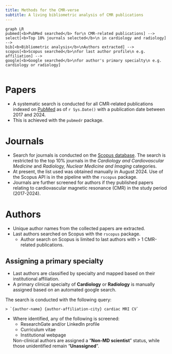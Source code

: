 ```yaml
---
title: Methods for the CMR-verse
subtitle: A living bibliometric analysis of CMR publications
---
```


```mermaid
graph LR
pubmed[<b>PubMed searched</b> for\n CMR-related publications] -->
select[<b>Top 10% journals selected</b>\n in cardiology and radiology] -->
bib[<b>Bibliometric analysis</b>\nAuthors extracted] --> 
scopus[<b>Scopus searched</b>\nfor last author profile\n e.g. affiliation] --> 
google[<b>Google searched</b>\nfor author's primary specialty\n e.g. cardiology or radiology]
```

```r
```

# Papers
- A systematic search is conducted for all CMR-related publications indexed on [PubMed](https://pubmed.ncbi.nlm.nih.gov) as of `r Sys.Date()` with a publication date between 2017 and 2024.
- This is achieved with the `pubmedr` package.

# Journals
- Search for journals is conducted on the [Scopus database](https://www.scopus.com/). The search is restricted to the top 10% journals in the *Cardiology and Cardiovascular Medicine* and *Radiology, Nuclear Medicine and Imaging* categories. 
- At present, the list used was obtained manually in August 2024. Use of the Scopus API is in the pipeline with the `rscopus` package.
- Journals are further screened for authors if they published papers relating to cardiovascular magnetic resonance (CMR) in the study period (2017-2024).

# Authors
- Unique author names from the collected papers are extracted.
- Last authors searched on Scopus with the `rscopus` package.
  - Author search on Scopus is limited to last authors with > 1 CMR-related publications.

## Assigning a primary specialty
- Last authors are classified by specialty and mapped based on their institutional affiliation.
- A primary clinical specialty of **Cardiology** or **Radiology** is manually assigned based on an automated google search.

The search is conducted with the following query:

    > `{author-name} {author-affiliation-city} cardiac MRI CV`
- Where identified, any of the following is screened: 
  - ResearchGate and/or LinkedIn profile
  - Curriculum vitae 
  - Institutional webpage

  Non-clinical authors are assigned a "**Non-MD scientist**" status, while those unidentified remain "**Unassigned**".
